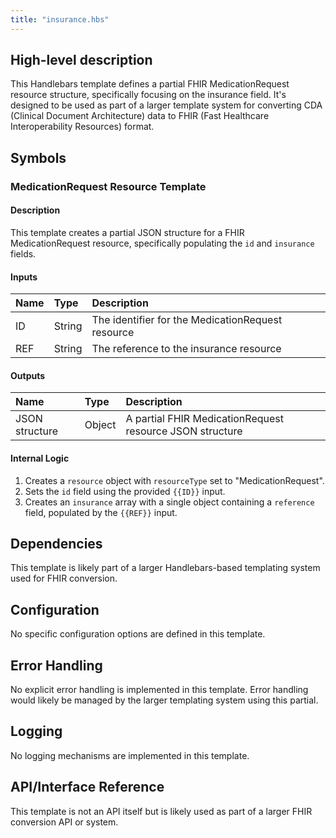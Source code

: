 ```yaml
---
title: "insurance.hbs"
---
```


## High-level description
This Handlebars template defines a partial FHIR MedicationRequest resource structure, specifically focusing on the insurance field. It's designed to be used as part of a larger template system for converting CDA (Clinical Document Architecture) data to FHIR (Fast Healthcare Interoperability Resources) format.

## Symbols

### MedicationRequest Resource Template
#### Description
This template creates a partial JSON structure for a FHIR MedicationRequest resource, specifically populating the `id` and `insurance` fields.

#### Inputs
| Name | Type | Description |
|:-----|:-----|:------------|
| ID | String | The identifier for the MedicationRequest resource |
| REF | String | The reference to the insurance resource |

#### Outputs
| Name | Type | Description |
|:-----|:-----|:------------|
| JSON structure | Object | A partial FHIR MedicationRequest resource JSON structure |

#### Internal Logic
1. Creates a `resource` object with `resourceType` set to "MedicationRequest".
2. Sets the `id` field using the provided `{{ID}}` input.
3. Creates an `insurance` array with a single object containing a `reference` field, populated by the `{{REF}}` input.

## Dependencies
This template is likely part of a larger Handlebars-based templating system used for FHIR conversion.

## Configuration
No specific configuration options are defined in this template.

## Error Handling
No explicit error handling is implemented in this template. Error handling would likely be managed by the larger templating system using this partial.

## Logging
No logging mechanisms are implemented in this template.

## API/Interface Reference
This template is not an API itself but is likely used as part of a larger FHIR conversion API or system.